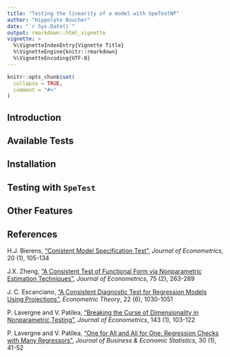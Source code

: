 ```yaml
---
title: "Testing the linearity of a model with SpeTestNP"
author: "Hippolyte Boucher"
date: "`r Sys.Date()`"
output: rmarkdown::html_vignette
vignette: >
  %\VignetteIndexEntry{Vignette Title}
  %\VignetteEngine{knitr::rmarkdown}
  %\VignetteEncoding{UTF-8}
---
```


```r
knitr::opts_chunk$set(
  collapse = TRUE,
  comment = "#>"
)
```

## Introduction

## Available Tests

## Installation

## Testing with `SpeTest`

## Other Features

## References

H.J. Bierens, ["Conistent Model Specification Test"](https://www.sciencedirect.com/science/article/pii/0304407682901051), *Journal of Econometrics*, 20 (1), 105-134

J.X. Zheng, ["A Consistent Test of Functional Form via Nonparametric Estimation Techniques"](https://econpapers.repec.org/article/eeeeconom/v_3a75_3ay_3a1996_3ai_3a2_3ap_3a263-289.htm), *Journal of Econometrics*, 75 (2), 263-289

J. C. Escanciano, ["A Consistent Diagnostic Test for Regression Models Using Projections"](https://www.jstor.org/stable/4093212), *Econometric Theory*, 22 (6), 1030-1051

P. Lavergne and V. Patilea, ["Breaking the Curse of Dimensionality in Nonparametric Testing"](https://www.sciencedirect.com/science/article/pii/S0304407607001601), *Journal of Econometrics*, 143 (1), 103-122

P. Lavergne and V. Patilea, ["One for All and All for One: Regression Checks with Many Regressors"](https://www.tandfonline.com/doi/full/10.1198/jbes.2011.07152), *Journal of Business & Economic Statistics*, 30 (1), 41-52
